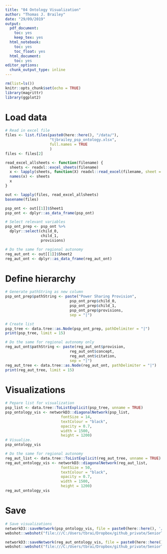 ```yaml
---
title: "04 Ontology Visualization"
author: "Thomas J. Brailey"
date: "29/09/2019"
output:
  pdf_document:
    toc: yes
    keep_tex: yes
  html_notebook:
    toc: yes
    toc_float: yes
  html_document:
    toc: yes
editor_options:
  chunk_output_type: inline
---
```

<style>
    body .main-container {
        max-width: 100%;
    }
</style>

```r
rm(list=ls())
knitr::opts_chunk$set(echo = TRUE)
library(magrittr)
library(ggplot2)
```

# Load data
```r
# Read in excel file 
files <- list.files(paste0(here::here(), "/data/"), 
                    "tjbrailey_psp_ontology.xlsx", 
                    full.names = TRUE
                    )
files <- files[2]

read_excel_allsheets <- function(filename) { 
  sheets <- readxl::excel_sheets(filename) 
  x <- lapply(sheets, function(X) readxl::read_excel(filename, sheet = X)) 
  names(x) <- sheets 
  x 
} 

out <- lapply(files, read_excel_allsheets)
basename(files)

psp_ont <- out[[1]]$Sheet1
psp_ont <- dplyr::as_data_frame(psp_ont)

# Select relevant variables
psp_ont_prep <- psp_ont %>%
  dplyr::select(child_0,
                child_1,
                provisions)

# Do the same for regional autonomy
reg_aut_ont <- out[[1]]$Sheet2
reg_aut_ont <- dplyr::as_data_frame(reg_aut_ont)
```

# Define hierarchy
```r
# Generate pathString as new column
psp_ont_prep$pathString <- paste("Power Sharing Provision",
                             psp_ont_prep$child_0,
                             psp_ont_prep$child_1,
                             psp_ont_prep$provisions,
                             sep = "|")

# Create list 
psp_tree <- data.tree::as.Node(psp_ont_prep, pathDelimiter = "|")
print(psp_tree, limit = 15)

# Do the same for regional autonomy only 
reg_aut_ont$pathString <- paste(reg_aut_ont$provision,
                             reg_aut_ont$concept,
                             reg_aut_ont$citation,
                             sep = "|")
reg_aut_tree <- data.tree::as.Node(reg_aut_ont, pathDelimiter = "|")
print(reg_aut_tree, limit = 15)
```
# Visualizations
```r
# Pepare list for visualization 
psp_list <- data.tree::ToListExplicit(psp_tree, unname = TRUE)
psp_ontology_vis <- networkD3::diagonalNetwork(psp_list, 
                         fontSize = 14,
                         textColour = "black",
                         opacity = 0.7,
                         width = 1500,
                         height = 1200)
# Visualize.
psp_ontology_vis

# Do the same for regional autonomy
reg_aut_list <- data.tree::ToListExplicit(reg_aut_tree, unname = TRUE)
reg_aut_ontology_vis <- networkD3::diagonalNetwork(reg_aut_list, 
                         fontSize = 50,
                         textColour = "black",
                         opacity = 0.7,
                         width = 1500,
                         height = 1200)
reg_aut_ontology_vis
```
# Save
```r
# Save visualizations
networkD3::saveNetwork(psp_ontology_vis, file = paste0(here::here(), '/vis/psp_ontology_vis.html'))
webshot::webshot("file:///C:/Users/tbrai/Dropbox/github_private/SeniorThesis/vis/psp_ontology_vis.html", paste0(here::here(), "/vis/psp_ontology_vis.png"))

networkD3::saveNetwork(reg_aut_ontology_vis, file = paste0(here::here(), '/vis/reg_aut_ontology_vis.html'))
webshot::webshot("file:///C:/Users/tbrai/Dropbox/github_private/SeniorThesis/vis/reg_aut_ontology_vis.html", paste0(here::here(), "/vis/reg_aut_ontology_vis.png"))
```
